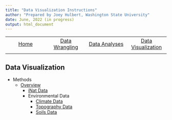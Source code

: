 ```yaml
---
title: "Data Visualization Instructions"
author: "Prepared by Joey Hulbert, Washington State University"
date: June, 2022 (in progress)
output: html_document
---
```


|            |            |            |            |
|:----------:|:----------:|:----------:|:----------:|
|[Home](https://jmhulbert.github.io/redcedar)|[Data Wrangling](https://jmhulbert.github.io/redcedar/data-wrangle/)|[Data Analyses](https://jmhulbert.github.io/redcedar/analyses/)|[Data Visualization](https://jmhulbert.github.io/redcedar/data-visualization/)|
|             |           |            |            |


## Data Visualization

* Methods
  + [Overview](./)
    + [iNat Data](./inat/iNat-Data-Visualization.html)
    + Environmental Data
      + [Climate Data](./climate/Climate-Data-Visualization.html)
      + [Topography Data](./topo/Topo-Data-Visualization.html)
      + [Soils Data](./soils/Soils-Data-Visualization.html)